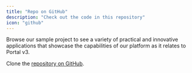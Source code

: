 ```yaml
---
title: "Repo on GitHub"
description: "Check out the code in this repository"
icon: "github"
---
```


Browse our sample project to see a variety of practical and innovative applications that showcase the capabilities of our platform as it relates to Portal v3.

Clone the [repository on GitHub](https://github.com/FlatFilers/Upgrade-Portal/tree/main/Start-Portal-2).
